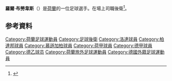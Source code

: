 {{expand|time=2015-06-10T16:31:20+00:00}}
{{refimprove|time=2015-06-10T16:31:20+00:00}}
{{noteTA
|G1=football
|G2=uefa
}}
{{Infobox football biography
|           name = 羅爾·布勞韋斯<br/>Roel Brouwers
|          image = Rooel1.jpg
|        caption = 2015年的布勞韋斯
|       fullname = 
|     birth_date = {{birth date and age|1981|11|28|df=y}} 
|    birth_place =荷蘭[[海爾倫|海爾倫]]
|         height = {{convert|1.90|m|ftin|0|abbr=on}}
|       position = [[中場|中場]]
|    currentclub = 
|     clubnumber = 
|    youthyears1 = {{0|0000}}–2001
|    youthclubs1 = 韋爾頓尼亞海爾倫
|         years1 = 2001–2005
|         clubs1 = [[卡格迪洛達JC|洛達JC]]
|          caps1 = 49
|         goals1 = 1
|         years2 = 2005–2007
|         clubs2 = [[柏達邦07體育會|帕德博恩]]
|          caps2 = 59
|         goals2 = 7
|         years3 = 2007–2016
|         clubs3 = [[门兴格拉德巴赫足球俱乐部|门兴格拉德巴赫]]
|          caps3 = 173
|         goals3 = 15
|         years4 = 2016
|         clubs4 = [[卡格迪洛達JC|洛達JC]]
|          caps4 = 8
|         goals4 = 0
| nationalyears1 = 
|  nationalteam1 = 
|  nationalcaps1 = 
| nationalgoals1 = 
|       pcupdate = 3 May 2015
|       ntupdate = 
}}
'''羅爾·布勞韋斯'''（{{lang-nl|Roel Brouwers}}）是[[荷蘭|荷蘭]]的一位足球選手。在場上司職後衛<ref>{{cite web | url = http://www.worldfootball.net/spieler_profil/roel-brouwers/ | title = Roel Brouwers | publisher = worldfootball.net | accessdate = 12 July 2012 | archive-date = 2013-05-15 | archive-url = https://web.archive.org/web/20130515142231/http://www.worldfootball.net/spieler_profil/roel-brouwers/ | dead-url = no }}</ref>。

==参考資料==
{{Reflist}}

{{DEFAULTSORT:Brouwers, Roel}}
[[Category:荷蘭足球運動員|Category:荷蘭足球運動員]]
[[Category:足球後衛|Category:足球後衛]]
[[Category:洛達球員|Category:洛達球員]]
[[Category:柏達邦球員|Category:柏達邦球員]]
[[Category:慕遜加柏球員|Category:慕遜加柏球員]]
[[Category:荷甲球員|Category:荷甲球員]]
[[Category:德甲球員|Category:德甲球員]]
[[Category:德乙球员|Category:德乙球员]]
[[Category:荷蘭旅外足球運動員|Category:荷蘭旅外足球運動員]]
[[Category:德國外籍足球運動員|Category:德國外籍足球運動員]]
